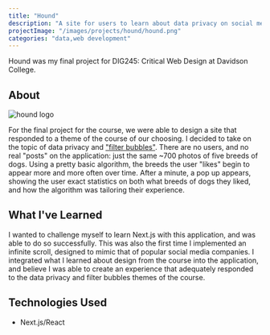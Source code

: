 ```yaml
---
title: "Hound"
description: "A site for users to learn about data privacy on social media."
projectImage: "/images/projects/hound/hound.png"
categories: "data,web development"
---
```


Hound was my final project
for DIG245: Critical Web Design at Davidson College.

## About

<Image
  priority
  height={720}
  width={1080}
  alt="hound logo"
  className="m-0"
  src="/images/projects/hound/hound.png"
/>

For the final project for the course, we were able to design a site that responded
to a theme of the course of our choosing. I decided to take on the topic of data
privacy and ["filter bubbles"](https://en.wikipedia.org/wiki/Filter_bubble).
There are no users, and no real "posts" on the application: just the same ~700
photos of five breeds of dogs. Using a pretty basic algorithm, the breeds the
user "likes" begin to appear more and more often over time. After a minute, a
pop up appears, showing the user exact statistics on both what breeds of dogs
they liked, and how the algorithm was tailoring their experience.

## What I've Learned

I wanted to challenge myself to learn Next.js with this application, and was
able to do so successfully. This was also the first time I implemented an
infinite scroll, designed to mimic that of popular social media companies.
I integrated what I learned about design from the course into the application,
and believe I was able to create an experience that adequately responded to the
data privacy and filter bubbles themes of the course.

## Technologies Used

- Next.js/React
